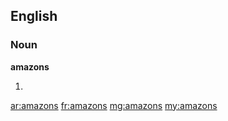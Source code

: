 ==English==

===Noun===
'''amazons'''

# {{plural of|[[amazon]]}}

[[ar:amazons]]
[[fr:amazons]]
[[mg:amazons]]
[[my:amazons]]